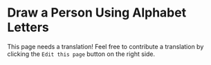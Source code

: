 # Draw a Person Using Alphabet Letters

This page needs a translation! Feel free to contribute a translation by clicking the `Edit this page` button on the right side.
